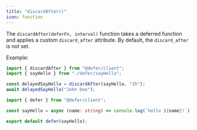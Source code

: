 ```yaml
---
title: "discardAfter()"
icon: function
---
```


The `discardAfter(deferFn, interval)` function takes a deferred function and
applies a custom `discard_after` attribute. By default, the `discard_after` is
not set.

Example:

<CodeGroup>

```ts index.ts
import { discardAfter } from "@defer/client";
import { sayHello } from "./defer/sayHello";

const delayedSayHello = discardAfter(sayHello, "1h");
await delayedSayHello("John Doe");
```

```ts defer/sayHello.ts
import { defer } from "@defer/client";

const sayHello = async (name: string) => console.log(`hello ${name}!`);

export default defer(sayHello);
```

</CodeGroup>
